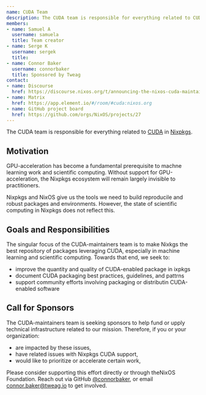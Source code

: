 ```yaml
---
name: CUDA Team
description: The CUDA team is responsible for everything related to CUDA in Nixpkgs.
members:
- name: Samuel A
  username: samuela
  title: Team creator
- name: Serge K
  username: sergek
  title:
- name: Connor Baker
  username: connorbaker
  title: Sponsored by Tweag
contact:
- name: Discourse
  href: https://discourse.nixos.org/t/announcing-the-nixos-cuda-maintainers-team-and-a-call-for-maintainers/18074
- name: Matrix
  href: https://app.element.io/#/room/#cuda:nixos.org
- name: GitHub project board
  href: https://github.com/orgs/NixOS/projects/27
---
```


The CUDA team is responsible for everything related to
[CUDA](https://developer.nvidia.com/cuda-zone) in
[Nixpkgs](https://github.com/NixOS/nixpkgs).

## Motivation

GPU-acceleration has become a fundamental prerequisite to machne learning work
and scientific computing. Without support for GPU-acceleration, the Nixpkgs
ecosystem will remain largely invisible to practitioners.

Nixpkgs and NixOS give us the tools we need to build reproducile and robust
packages and environments. However, the state of scientific computing in
Nixpkgs does not reflect this.

## Goals and Responsibilities

The singular focus of the CUDA-maintainers team is to make Nixkgs the best
repository of packages leveraging CUDA, especially in machine learning and
scientific computing. Towards that end, we seek to:

- improve the quantity and quality of CUDA-enabled package in ixpkgs
- document CUDA packaging best practices, guidelines, and pattrns
- support community efforts involving packaging or distributin CUDA-enabled
  software

## Call for Sponsors

The CUDA-maintainers team is seeking sponsors to help fund or upply technical
infrastructure related to our mission. Therefore, if you or your organization:

- are impacted by these issues,
- have related issues with Nixpkgs CUDA support,
- would like to prioritize or accelerate certain work,

Please consider supporting this effort directly or through theNixOS Foundation.
Reach out via GitHub [@connorbaker](https://github.com/connorbaker), or email
connor.baker@tweag.io to get involved.
